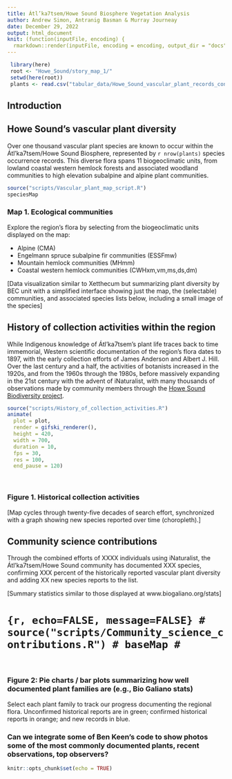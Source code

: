 ```yaml
---
title: Átl’ka7tsem/Howe Sound Biosphere Vegetation Analysis
author: Andrew Simon, Antranig Basman & Murray Journeay
date: December 29, 2022
output: html_document
knit: (function(inputFile, encoding) {
  rmarkdown::render(inputFile, encoding = encoding, output_dir = "docs") })
---
```


```r
 library(here)
 root <- "Howe_Sound/story_map_1/"
 setwd(here(root))
 plants <- read.csv("tabular_data/Howe_Sound_vascular_plant_records_consolidated.csv")
```

## Introduction

## Howe Sound's vascular plant diversity

Over one thousand vascular plant species are known to occur within the Átl’ka7tsem/Howe Sound Biosphere, represented by `r nrow(plants)` species occurrence records. This diverse flora spans 11 biogeoclimatic units, from lowland coastal western hemlock forests and associated woodland communities to high elevation subalpine and alpine plant communities.

```r
source("scripts/Vascular_plant_map_script.R")
speciesMap
```
### Map 1. Ecological communities

Explore the region's flora by selecting from the biogeoclimatic units displayed on the map:

* Alpine (CMA)
* Engelmann spruce subalpine fir communities (ESSFmw)
* Mountain hemlock communities (MHmm)
* Coastal western hemlock communities (CWHxm,vm,ms,ds,dm)

[Data visualization similar to Xetthecum but summarizing plant diversity by BEC unit with a simplified interface showing just the map, the (selectable) communities, and associated species lists below, including a small image of the species]

## History of collection activities within the region

While Indigenous knowledge of Átl’ka7tsem's plant life traces back to time immemorial, Western scientific documentation of the region's flora dates to 1897, with the early collection efforts of James Anderson and Albert J. Hill. Over the last century and a half, the activities of botanists increased in the 1920s, and from the 1960s through the 1980s, before massively expanding in the 21st century with the advent of iNaturalist, with many thousands of observations made by community members through the <a href = "https://www.squamishenvironment.ca/projects/biodiversity-squamish/">Howe Sound Biodiversity project</a>.

```r
source("scripts/History_of_collection_activities.R")
animate(
  plot = plot,
  render = gifski_renderer(),
  height = 420,
  width = 700, 
  duration = 10,
  fps = 30,
  res = 100,
  end_pause = 120)
```
\

### Figure 1. Historical collection activities

[Map cycles through twenty-five decades of search effort, synchronized with a graph showing new species reported over time (choropleth).]

## Community science contributions

Through the combined efforts of XXXX individuals using iNaturalist, the Átl’ka7tsem/Howe Sound community has documented XXX species, confirming XXX percent of the historically reported vascular plant diversity and adding XX new species reports to the list.

[Summary statistics similar to those displayed at www.biogaliano.org/stats]

# ```{r, echo=FALSE, message=FALSE}
# source("scripts/Community_science_contributions.R")
# baseMap
# ```
\

### Figure 2: Pie charts / bar plots summarizing how well documented plant families are (e.g., Bio Galiano stats)

Select each plant family to track our progress documenting the regional flora. Unconfirmed historical reports are in green; confirmed historical reports in orange; and new records in blue.

### Can we integrate some of Ben Keen's code to show photos some of the most commonly documented plants, recent observations, top observers?


```r
knitr::opts_chunk$set(echo = TRUE)
```
